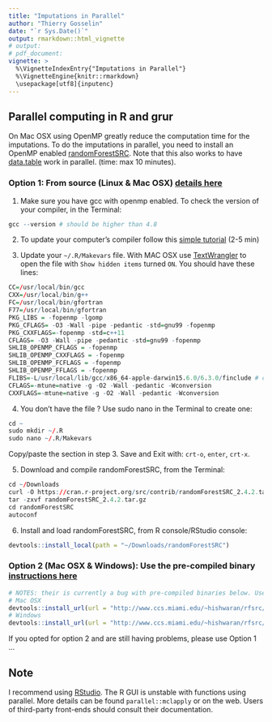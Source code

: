 ```yaml
---
title: "Imputations in Parallel"
author: "Thierry Gosselin"
date: "`r Sys.Date()`"
output: rmarkdown::html_vignette
# output: 
# pdf_document:
vignette: >
  %\VignetteIndexEntry{"Imputations in Parallel"}
  %\VignetteEngine{knitr::rmarkdown}
  \usepackage[utf8]{inputenc}
---
```


## Parallel computing in R and grur

On Mac OSX using OpenMP greatly reduce the computation time for the imputations.
To do the imputations in parallel, you need to install an OpenMP enabled [randomForestSRC](http://www.ccs.miami.edu/~hishwaran/rfsrc.html).
Note that this also works to have 
[data.table](https://github.com/Rdatatable/data.table) work in parallel. 
(time: max 10 minutes).

### Option 1: From source (Linux & Mac OSX) [details here](http://www.ccs.miami.edu/~hishwaran/rfsrc.html)

1. Make sure you have gcc with openmp enabled. 
To check the version of your compiler, in the Terminal:
```r
gcc --version # should be higher than 4.8
```

2. To update your computer's compiler follow this [simple tutorial](http://gbs-cloud-tutorial.readthedocs.io/en/latest/03_computer_setup.html#update-your-computer-s-compiler) (2-5 min)

3. Update your `~/.R/Makevars` file. With MAC OSX use [TextWrangler](http://www.barebones.com/products/textwrangler/) to open the file with `Show hidden items` turned `ON`. You should have these lines:
```r
CC=/usr/local/bin/gcc
CXX=/usr/local/bin/g++
FC=/usr/local/bin/gfortran
F77=/usr/local/bin/gfortran
PKG_LIBS = -fopenmp -lgomp
PKG_CFLAGS= -O3 -Wall -pipe -pedantic -std=gnu99 -fopenmp
PKG_CXXFLAGS=-fopenmp -std=c++11
CFLAGS= -O3 -Wall -pipe -pedantic -std=gnu99 -fopenmp
SHLIB_OPENMP_CFLAGS = -fopenmp
SHLIB_OPENMP_CXXFLAGS = -fopenmp
SHLIB_OPENMP_FCFLAGS = -fopenmp
SHLIB_OPENMP_FFLAGS = -fopenmp
FLIBS=-L/usr/local/lib/gcc/x86_64-apple-darwin15.6.0/6.3.0/finclude # change according to your computer compiler version
CFLAGS=-mtune=native -g -O2 -Wall -pedantic -Wconversion
CXXFLAGS=-mtune=native -g -O2 -Wall -pedantic -Wconversion
```

4. You don't have the file ? Use sudo nano in the Terminal to create one:
```r
cd ~
sudo mkdir ~/.R
sudo nano ~/.R/Makevars
```
Copy/paste the section in step 3. Save and Exit with: `crt-o`, `enter`, `crt-x`.


5. Download and compile randomForestSRC, from the Terminal:
```r
cd ~/Downloads
curl -O https://cran.r-project.org/src/contrib/randomForestSRC_2.4.2.tar.gz
tar -zxvf randomForestSRC_2.4.2.tar.gz
cd randomForestSRC
autoconf
```

6. Install and load randomForestSRC, from R console/RStudio console:
```r
devtools::install_local(path = "~/Downloads/randomForestSRC")
```

### Option 2 (Mac OSX & Windows): Use the pre-compiled binary [instructions here](http://www.ccs.miami.edu/~hishwaran/rfsrc.html)
```r
# NOTES: their is currently a bug with pre-compiled binaries below. Use option 1 until further notice
# Mac OSX
devtools::install_url(url = "http://www.ccs.miami.edu/~hishwaran/rfsrc/randomForestSRC_2.4.2.tgz")
# Windows
devtools::install_url(url = "http://www.ccs.miami.edu/~hishwaran/rfsrc/randomForestSRC_2.4.2.zip")
```
If you opted for option 2 and are still having problems, please use Option 1 ...

## Note

I recommend using [RStudio](https://www.rstudio.com/products/rstudio/download/).
The R GUI is unstable with functions using parallel. 
More details can be found `parallel::mclapply` or on the web. 
Users of third-party front-ends should consult their documentation.
